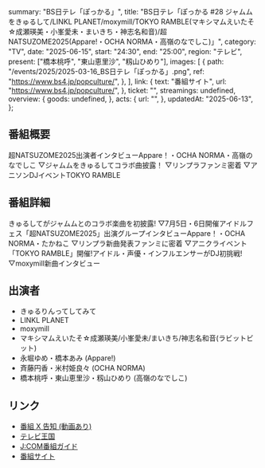   summary: "BS日テレ「ぽっかる」",
  title:
    "BS日テレ「ぽっかる #28 ジャムムをきゅるして/LINKL PLANET/moxymill/TOKYO RAMBLE(マキシマムえいたそ☆成瀬瑛美・小峯愛未・まいきち・神志名和音)/超NATSUZOME2025(Appare!・OCHA NORMA・高嶺のなでしこ)」",
  category: "TV",
  date: "2025-06-15",
  start: "24:30",
  end: "25:00",
  region: "テレビ",
  present: ["橋本桃呼", "東山恵里沙", "籾山ひめり"],
  images: [
    {
      path: "/events/2025/2025-03-16_BS日テレ「ぽっかる」.png",
      ref: "https://www.bs4.jp/popculture/",
    },
  ],
  link: {
    text: "番組サイト",
    url: "https://www.bs4.jp/popculture/",
  },
  ticket: "",
  streamings: undefined,
  overview: {
    goods: undefined,
  },
  acts: {
    url: "",
  },
  updatedAt: "2025-06-13",
};

## 番組概要

超NATSUZOME2025出演者インタビューAppare！・OCHA NORMA・高嶺のなでしこ
▽ジャムムをきゅるしてコラボ曲披露！
▽リンプラファンミ密着
▽アニソンDJイベントTOKYO RAMBLE

## 番組詳細

きゅるしてがジャムムとのコラボ楽曲を初披露!
▽7月5日・6日開催アイドルフェス「超NATSUZOME2025」出演グループインタビューAppare！・OCHA NORMA・たかねこ
▽リンプラ新曲発表ファンミに密着
▽アニクライベント「TOKYO RAMBLE」開催!アイドル・声優・インフルエンサーがDJ初挑戦!
▽moxymill新曲インタビュー

## 出演者

- きゅるりんってしてみて
- LINKL PLANET
- moxymill
- マキシマムえいたそ☆成瀬瑛美/小峯愛未/まいきち/神志名和音(ラビットビット)
- 永堀ゆめ・橋本あみ (Appare!)
- 斉藤円香・米村姫良々 (OCHA NORMA)
- 橋本桃呼・東山恵里沙・籾山ひめり (高嶺のなでしこ)

## リンク

- [番組 X 告知 (動画あり)](https://x.com/bs4_pocul_tour2/status/1934044685011767339)
- [テレビ王国](https://www.tvkingdom.jp/schedule/200141202506160030.action)
- [J:COM番組ガイド](https://tvguide.myjcom.jp/program/888244/)
- [番組サイト](https://www.bs4.jp/popculture/)
